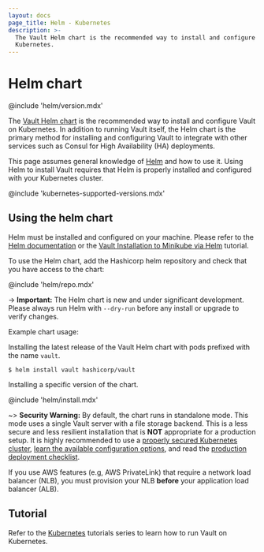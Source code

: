 ```yaml
---
layout: docs
page_title: Helm - Kubernetes
description: >-
  The Vault Helm chart is the recommended way to install and configure Vault on
  Kubernetes.
---
```


# Helm chart

@include 'helm/version.mdx'

The [Vault Helm chart](https://github.com/hashicorp/vault-helm)
is the recommended way to install and configure Vault on Kubernetes.
In addition to running Vault itself, the Helm chart is the primary
method for installing and configuring Vault to integrate with other
services such as Consul for High Availability (HA) deployments.

This page assumes general knowledge of [Helm](https://helm.sh/) and
how to use it. Using Helm to install Vault requires that Helm is
properly installed and configured with your Kubernetes cluster.

@include 'kubernetes-supported-versions.mdx'

## Using the helm chart

Helm must be installed and configured on your machine. Please refer to the [Helm
documentation](https://helm.sh/) or the [Vault Installation to Minikube via
Helm](/vault/tutorials/kubernetes/kubernetes-minikube-consul) tutorial.

To use the Helm chart, add the Hashicorp helm repository and check that you have
access to the chart:

@include 'helm/repo.mdx'

-> **Important:** The Helm chart is new and under significant development.
Please always run Helm with `--dry-run` before any install or upgrade to verify
changes.

Example chart usage:

Installing the latest release of the Vault Helm chart with pods prefixed with
the name `vault`.

```shell-session
$ helm install vault hashicorp/vault
```

Installing a specific version of the chart.

@include 'helm/install.mdx'

~> **Security Warning:** By default, the chart runs in standalone mode. This
mode uses a single Vault server with a file storage backend. This is a less
secure and less resilient installation that is **NOT** appropriate for a
production setup. It is highly recommended to use a [properly secured Kubernetes
cluster](https://kubernetes.io/docs/tasks/administer-cluster/securing-a-cluster/),
[learn the available configuration
options](/vault/docs/platform/k8s/helm/configuration), and read the [production deployment
checklist](/vault/docs/platform/k8s/helm/run#architecture).


<Important title="Helm chart provisions ALB on AWS side">

  If you use AWS features (e.g, AWS PrivateLink) that require a network load
  balancer (NLB), you must provision your NLB **before** your application load 
  balancer (ALB).

</Important>

## Tutorial

Refer to the [Kubernetes](/vault/tutorials/kubernetes)
tutorials series to learn how to run Vault on Kubernetes.

